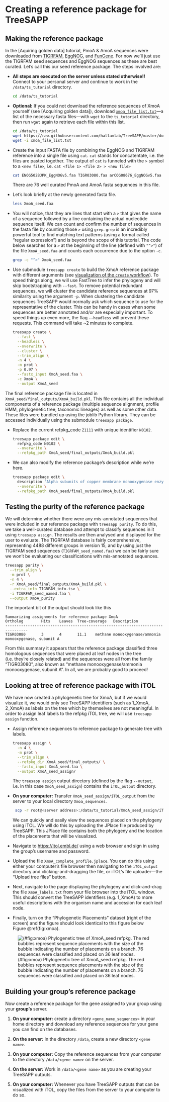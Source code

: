 # Creating a reference package for TreeSAPP {#treesapp-create}

## Making the reference package

In the [Aquiring golden data] tutorial, PmoA & AmoA sequences were downloaded from [TIGRFAM](http://tigrfams.jcvi.org/cgi-bin/index.cgi), [EggNOG](http://eggnog5.embl.de/#/app/home), and [FunGene](http://fungene.cme.msu.edu/). For now we'll just use the TIGRFAM seed sequences and EggNOG sequences as these are best curated. Let's call this our seed reference package. The steps involved are:

-   **All steps are executed on the server unless stated otherwise!!** Connect to your personal server and continue to work in the `/data/ts_tutorial` directory.

    ```bash
    cd /data/ts_tutorial
    ```

-   **Optional:** If you could not download the reference sequences of XmoA yourself (see [Acquiring golden data]), download [`xmoa_file_list.txt`](https://github.com/hallamlab/TreeSAPP/blob/master/docs/xmoa_file_list.txt)---a list of the necessary fasta files---with `wget` to the `ts_tutorial` directory, then run `wget` again to retrieve each file within this list.

    ```bash
    cd /data/ts_tutorial
    wget https://raw.githubusercontent.com/hallamlab/TreeSAPP/master/docs/xmoa_file_list.txt
    wget -i xmoa_file_list.txt
    ```

-   Create the input FASTA file by combining the EggNOG and TIGRFAM reference into a single file using `cat`. `cat` stands for concatentate, i.e. the files are pasted together. The output of `cat` is funneled with the `>` symbol to a `<new file>`, i.e.  `cat <file 1> <file 2> > <new file>` 

    ```bash
    cat ENOG5028JPK_EggNOGv5.faa TIGR03080.faa arCOG08676_EggNOGv5.faa > XmoA_seed.faa
    ```

    There are 76 well curated PmoA and AmoA fasta sequences in this file.

-   Let's look briefly at the newly generated fasta file.

    ```bash
    less XmoA_seed.faa
    ```

-   You will notice, that they are lines that start with a `>` that gives the name of a sequence followed by a line containing the actual nucleotide sequence itself. We can count and confirm the number of sequences in the fasta file by counting those `>` using `grep`. `grep` is an incredibly powerful tool to find matching text patterns (using a format called "regular expression") and is beyond the scope of this tutorial. The code below searches for a `>` at the beginning of the line (defined with `"^>"`) of the file `XmoA_seed.faa` and counts each occurrence due to the option `-c`.

    ```bash
    grep -c "^>" XmoA_seed.faa
    ```

-   Use submodule `treesapp create` to build the XmoA reference package with different arguments (see [visualization of the `create` workflow](https://github.com/hallamlab/TreeSAPP/wiki/Building-reference-packages-with-TreeSAPP#ingredients)). To speed things along, we will use FastTree to infer the phylogeny and will skip bootstrapping with `--fast`. To remove potential redundant sequences, we will cluster the candidate reference sequences at 97% similarity using the argument `-p`. When clustering the candidate sequences TreeSAPP would normally ask which sequence to use for the representative of the cluster. This can be handy in cases when some sequences are better annotated and/or are especially important. To speed things up even more, the flag `--headless` will prevent these requests. This command will take \~2 minutes to complete.

    ```bash
    treesapp create \
      --fast \
      --headless \
      --overwrite \
      --cluster \
      --trim_align \
      -n 4 \
      -m prot \
      -p 0.97 \
      --fastx_input XmoA_seed.faa \
      -c XmoA \
      --output XmoA_seed
    ```

The final reference package file is located in `XmoA_seed/final_outputs/XmoA_build.pkl`. This file contains all the individual components of a reference package (multiple sequence alignment, profile HMM, phylogenetic tree, taxonomic lineages) as well as some other data. These files were bundled up using the joblib Python library. They can be accessed individually using the submodule `treesapp package`.

-   Replace the current refpkg_code `Z1111` with unique identifier `N0102`.

    ```bash
    treesapp package edit \
      refpkg_code N0102 \
      --overwrite \
      --refpkg_path XmoA_seed/final_outputs/XmoA_build.pkl
    ```

-   We can also modify the reference package's description while we're here.

    ```bash
    treesapp package edit \
      description "Alpha subunits of copper membrane monooxygenase enzymes" \
      --overwrite \
      --refpkg_path XmoA_seed/final_outputs/XmoA_build.pkl
    ```

## Testing the purity of the reference package

We will determine whether there were any mis-annotated sequences that were included in our reference package with `treesapp purity`. To do this, we take a well-curated database and attempt to classify sequences in it using `treesapp assign`. The results are then analysed and displayed for the user to evaluate. The TIGRFAM database is fairly comprehensive, representing 4488 different groups in version 15, and by using just the TIGRFAM seed sequences (`TIGRFAM_seed_named.faa`) we can be fairly sure we won't be evaluating our classifications with mis-annotated sequences.

```bash
treesapp purity \
  --trim_align \
  -m prot \
  -n 4 \
  -r XmoA_seed/final_outputs/XmoA_build.pkl \
  --extra_info TIGRFAM_info.tsv \
  -i TIGRFAM_seed_named.faa \
  --output XmoA_purity
```

The important bit of the output should look like this

```
Summarizing assignments for reference package XmoA
Ortholog        Hits    Leaves  Tree-coverage   Description
--------------------------------------------------------------------------------
TIGR03080       3       4       11.1    methane monooxygenase/ammonia monooxygenase, subunit A
```

From this summary it appears that the reference package classified three homologous sequences that were placed at leaf nodes in the tree (i.e. they're closely related) and the sequences were all from the family "TIGR03080", also known as "methane monooxygenase/ammonia monooxygenase, subunit A". In all, we are probably good to proceed!

## Looking at tree of reference package with iTOL

We have now created a phylogenetic tree for XmoA, but if we would visualize it, we would only see TreeSAPP identifiers (such as 1_XmoA, 2_XmoA) as labels on the tree which by themselves are not meaningful. In order to assign leaf labels to the refpkg iTOL tree, we will use `treesapp assign` function.  

-   Assign reference sequences to reference package to generate tree with labels.

    ```bash
    treesapp assign \
      -n 4 \
      -m prot \
      --trim_align \
      --refpkg_dir XmoA_seed/final_outputs/ \
      --fastx_input XmoA_seed.faa \
      --output XmoA_seed_assign/
    ```

    The `treesapp assign` output directory (defined by the flag `--output`, i.e. in this case `XmoA_seed_assign`) contains the `iTOL_output` directory.
    
 -  **On your computer:** Transfer `XmoA_seed_assign/iTOL_output` from the server to your local directory `Xmoa_sequences`.
 
    ```bash
     scp -r root@<server address>:/data/ts_tutorial/XmoA_seed_assign/iTOL_output <path to Xmoa_sequences>
    ```

    We can quickly and easily view the sequences placed on the phylogeny using iTOL. We will do this by uploading the JPlace file produced by TreeSAPP. This JPlace file contains both the phylogeny and the location of the placements that will be visualized.

-   Navigate to <https://itol.embl.de/> using a web browser and sign in using the group's username and password.

-   Upload the file `XmoA_complete_profile.jplace`. You can do this using either your computer's file browser then navigating to the `iTOL_output` directory and clicking-and-dragging the file, or iTOL's file uploader---the "Upload tree files" button. 

-   Next, navigate to the page displaying the phylogeny and click-and-drag the file `XmoA_labels.txt` from your file browser into the iTOL window. This should convert the TreeSAPP identifiers (e.g. 1_XmoA) to more useful descriptions with the organism name and accession for each leaf node.

-   Finally, turn on the "Phylogenetic Placements" dataset (right of the screen) and the figure should look identical to this figure below Figure \@ref(fig:xmoa).

![(\#fig:xmoa) Phylogenetic tree of XmoA_seed refpkg. The red bubbles represent sequence placements with the size of the bubble indicating the number of placements on a branch. 76 sequences were classified and placed on 36 leaf nodes. ](images/XmoA_seed_iTOLtree.svg)

## Building your group's reference package

Now create a reference package for the gene assigned to your group using your **group's** server.

1) **On your computer:** create a directory `<gene_name_sequences>` in your home directory and download any reference sequences for your gene you can find on the databases.

1) **On the server:** In the directory `/data`, create a new directory `<gene name>`.

1) **On your computer:** Copy the reference sequences from your computer to the directory `/data/<gene name>` on the server.

1) **On the server:** Work in `/data/<gene name>` as you are creating your TreeSAPP outputs.

1) **On your computer:** Whenever you have TreeSAPP outputs that can be visualized with iTOL, copy the files from the server to your computer to do so.
